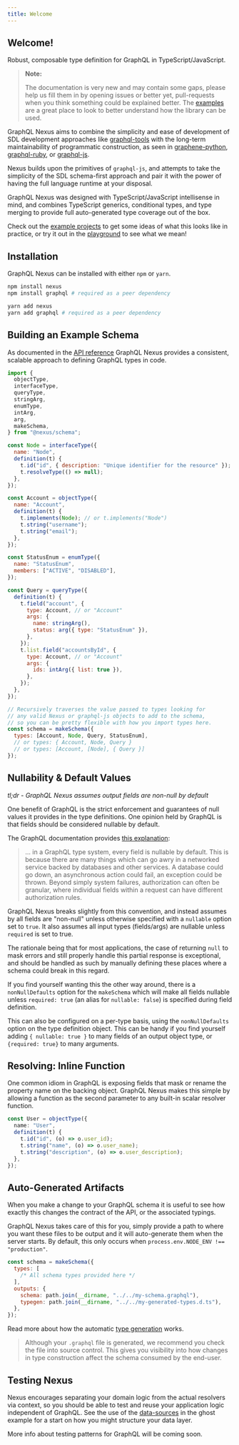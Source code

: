 ```yaml
---
title: Welcome
---
```


## Welcome!

Robust, composable type definition for GraphQL in TypeScript/JavaScript.

<blockquote class="warn">
<b>Note:</b>

The documentation is very new and may contain some gaps, please help us fill them in by opening issues or better yet, pull-requests when you think something could be explained better. The [examples](https://github.com/graphql-nexus/schema/tree/develop/examples) are a great place to look to better understand how the library can be used.

</blockquote>

GraphQL Nexus aims to combine the simplicity and ease of development of SDL development approaches like [graphql-tools](https://www.apollographql.com/docs/graphql-tools/generate-schema.html) with the long-term maintainability of programmatic construction, as seen in [graphene-python](https://docs.graphene-python.org/en/latest/), [graphql-ruby](https://github.com/rmosolgo/graphql-ruby), or [graphql-js](https://github.com/graphql/graphql-js).

Nexus builds upon the primitives of `graphql-js`, and attempts to take the simplicity of the SDL schema-first approach and pair it with the power of having the full language runtime at your disposal.

GraphQL Nexus was designed with TypeScript/JavaScript intellisense in mind, and combines TypeScript generics, conditional types, and type merging to provide full auto-generated type coverage out of the box.

Check out the [example projects](https://github.com/graphql-nexus/schema/tree/develop/examples) to get some ideas of what this looks like in practice, or try it out in the [playground](/playground) to see what we mean!

## Installation

GraphQL Nexus can be installed with either `npm` or `yarn`.

<!--DOCUSAURUS_CODE_TABS-->
<!--npm-->

```sh
npm install nexus
npm install graphql # required as a peer dependency
```

<!--yarn-->

```sh
yarn add nexus
yarn add graphql # required as a peer dependency
```

<!--END_DOCUSAURUS_CODE_TABS-->

## Building an Example Schema

As documented in the [API reference](/api/introduction) GraphQL Nexus provides a consistent, scalable approach to defining GraphQL types in code.

```js
import {
  objectType,
  interfaceType,
  queryType,
  stringArg,
  enumType,
  intArg,
  arg,
  makeSchema,
} from "@nexus/schema";

const Node = interfaceType({
  name: "Node",
  definition(t) {
    t.id("id", { description: "Unique identifier for the resource" });
    t.resolveType(() => null);
  },
});

const Account = objectType({
  name: "Account",
  definition(t) {
    t.implements(Node); // or t.implements("Node")
    t.string("username");
    t.string("email");
  },
});

const StatusEnum = enumType({
  name: "StatusEnum",
  members: ["ACTIVE", "DISABLED"],
});

const Query = queryType({
  definition(t) {
    t.field("account", {
      type: Account, // or "Account"
      args: {
        name: stringArg(),
        status: arg({ type: "StatusEnum" }),
      },
    });
    t.list.field("accountsById", {
      type: Account, // or "Account"
      args: {
        ids: intArg({ list: true }),
      },
    });
  },
});

// Recursively traverses the value passed to types looking for
// any valid Nexus or graphql-js objects to add to the schema,
// so you can be pretty flexible with how you import types here.
const schema = makeSchema({
  types: [Account, Node, Query, StatusEnum],
  // or types: { Account, Node, Query }
  // or types: [Account, [Node], { Query }]
});
```

## Nullability & Default Values

_tl;dr - GraphQL Nexus assumes output fields are non-null by default_

One benefit of GraphQL is the strict enforcement and guarantees of null values it provides in the type definitions. One opinion held by GraphQL is that fields should be considered nullable by default.

The GraphQL documentation provides [this explanation](https://graphql.org/learn/best-practices/#nullability):

> ... in a GraphQL type system, every field is nullable by default. This is because there are many things which can go awry in a networked service backed by databases and other services. A database could go down, an asynchronous action could fail, an exception could be thrown. Beyond simply system failures, authorization can often be granular, where individual fields within a request can have different authorization rules.

GraphQL Nexus breaks slightly from this convention, and instead assumes by all fields are "non-null" unless otherwise specified with a `nullable` option set to `true`. It also assumes all input types (fields/args) are nullable unless `required` is set to true.

The rationale being that for most applications, the case of returning `null` to mask errors and still properly handle this partial response is exceptional, and should be handled as such by manually defining these places where a schema could break in this regard.

If you find yourself wanting this the other way around, there is a `nonNullDefaults` option for the `makeSchema` which will make all fields nullable unless `required: true` (an alias for `nullable: false`) is specified during field definition.

This can also be configured on a per-type basis, using the `nonNullDefaults` option on the type definition object. This can be handy if you find yourself adding `{ nullable: true }` to many fields of an output object type, or `{required: true}` to many arguments.

## Resolving: Inline Function

One common idiom in GraphQL is exposing fields that mask or rename the property name on the backing object. GraphQL Nexus makes this simple by allowing a function as the second parameter to any built-in scalar resolver function.

```ts
const User = objectType({
  name: "User",
  definition(t) {
    t.id("id", (o) => o.user_id);
    t.string("name", (o) => o.user_name);
    t.string("description", (o) => o.user_description);
  },
});
```

## Auto-Generated Artifacts

When you make a change to your GraphQL schema it is useful to see how exactly this changes the contract of the API, or the associated typings.

GraphQL Nexus takes care of this for you, simply provide a path to where you want these files to be output and it will auto-generate them when the server starts. By default, this only occurs when `process.env.NODE_ENV !== "production"`.

```js
const schema = makeSchema({
  types: [
    /* All schema types provided here */
  ],
  outputs: {
    schema: path.join(__dirname, "../../my-schema.graphql"),
    typegen: path.join(__dirname, "../../my-generated-types.d.ts"),
  },
});
```

Read more about how the automatic [type generation](/guides/type-generation-details) works.

<blockquote class="good">
Although your <code>.graphql</code> file is generated, we recommend you check the file into source control. This gives you visibility into how changes in type construction affect the schema consumed by the end-user.
</blockquote>

## Testing Nexus

Nexus encourages separating your domain logic from the actual resolvers via context, so you should be able to test and reuse your application logic independent of GraphQL. See the use of the [data-sources](https://github.com/prisma-labs/schema/tree/develop/examples/ghost/src/data-sources) in the ghost example for a start on how you might structure your data layer.

More info about testing patterns for GraphQL will be coming soon.

